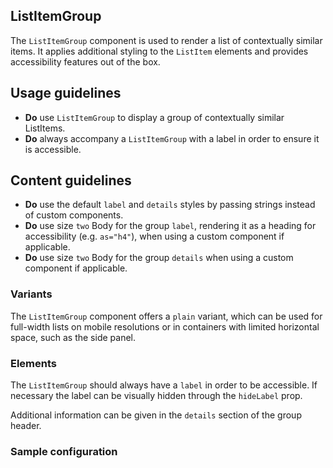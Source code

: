 
<Meta of={Stories} />

## ListItemGroup

<Status variant="stable" />

The `ListItemGroup` component is used to render a list of contextually similar items. It applies additional styling to the `ListItem` elements and provides accessibility features out of the box.

<Story of={Stories.Base} />
<Props />

## Usage guidelines

- **Do** use `ListItemGroup` to display a group of contextually similar ListItems.
- **Do** always accompany a `ListItemGroup` with a label in order to ensure it is accessible.

## Content guidelines

- **Do** use the default `label` and `details` styles by passing strings instead of custom components.
- **Do** use size `two` Body for the group `label`, rendering it as a heading for accessibility (e.g. `as="h4"`), when using a custom component if applicable.
- **Do** use size `two` Body for the group `details` when using a custom component if applicable.

### Variants

The `ListItemGroup` component offers a `plain` variant, which can be used for full-width lists on mobile resolutions or in containers with limited horizontal space, such as the side panel.

<Story of={Stories.PlainVariant} />

### Elements

The `ListItemGroup` should always have a `label` in order to be accessible. If necessary the label can be visually hidden through the `hideLabel` prop.

<Story of={Stories.WithHiddenLabel} />

Additional information can be given in the `details` section of the group header.

<Story of={Stories.WithLabelAndDetails} />

### Sample configuration

<Story of={Stories.SampleConfiguration} />
